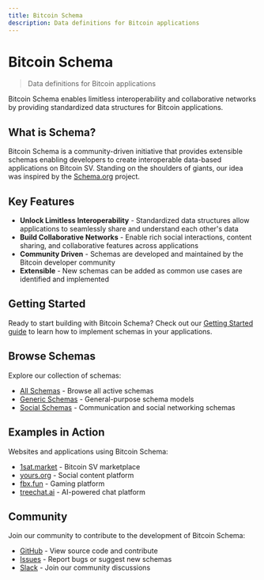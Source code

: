 ```yaml
---
title: Bitcoin Schema
description: Data definitions for Bitcoin applications
---
```


# Bitcoin Schema

> Data definitions for Bitcoin applications

Bitcoin Schema enables limitless interoperability and collaborative networks by providing standardized data structures for Bitcoin applications.

## What is Schema?

Bitcoin Schema is a community-driven initiative that provides extensible schemas enabling developers to create interoperable data-based applications on Bitcoin SV. Standing on the shoulders of giants, our idea was inspired by the [Schema.org](https://schema.org) project.

## Key Features

- **Unlock Limitless Interoperability** - Standardized data structures allow applications to seamlessly share and understand each other's data
- **Build Collaborative Networks** - Enable rich social interactions, content sharing, and collaborative features across applications
- **Community Driven** - Schemas are developed and maintained by the Bitcoin developer community
- **Extensible** - New schemas can be added as common use cases are identified and implemented

## Getting Started

Ready to start building with Bitcoin Schema? Check out our [Getting Started guide](/docs/getting-started) to learn how to implement schemas in your applications.

## Browse Schemas

Explore our collection of schemas:

- [All Schemas](/docs/schemas) - Browse all active schemas
- [Generic Schemas](/docs/generic-schema) - General-purpose schema models
- [Social Schemas](/docs/social-schema) - Communication and social networking schemas

## Examples in Action

Websites and applications using Bitcoin Schema:

- [1sat.market](https://1sat.market) - Bitcoin SV marketplace
- [yours.org](https://yours.org) - Social content platform
- [fbx.fun](https://fbx.fun) - Gaming platform
- [treechat.ai](https://treechat.ai) - AI-powered chat platform

## Community

Join our community to contribute to the development of Bitcoin Schema:

- [GitHub](https://github.com/bitcoinschema/schema) - View source code and contribute
- [Issues](https://github.com/bitcoinschema/schema/issues) - Report bugs or suggest new schemas
- [Slack](https://atlantistic.slack.com/app_redirect?channel=schema) - Join our community discussions